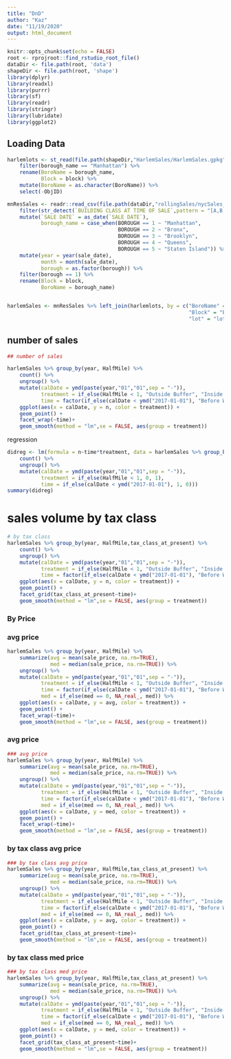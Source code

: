 ```yaml
---
title: "DnD"
author: "Kaz"
date: "11/19/2020"
output: html_document
---
```


```r
knitr::opts_chunk$set(echo = FALSE)
root <- rprojroot::find_rstudio_root_file()
dataDir <- file.path(root, 'data')
shapeDir <- file.path(root, 'shape')
library(dplyr)
library(readxl)
library(purrr)
library(sf)
library(readr)
library(stringr)
library(lubridate)
library(ggplot2)
```

## Loading Data

```r
harlemlots <- st_read(file.path(shapeDir,"HarlemSales/HarlemSales.gpkg")) %>% 
    filter(borough_name == "Manhattan") %>% 
    rename(BoroName = borough_name,
           Block = block) %>% 
    mutate(BoroName = as.character(BoroName)) %>% 
    select(-ObjID)

mnResSales <- readr::read_csv(file.path(dataDir,"rollingSales/nycSales_2010_2019")) %>% 
    filter(str_detect(`BUILDING CLASS AT TIME OF SALE`,pattern = "[A,B,C,D]")) %>% 
    mutate(`SALE DATE` = as_date(`SALE DATE`),
           borough_name = case_when(BOROUGH == 1 ~ "Manhattan",
                                    BOROUGH == 2 ~ "Bronx",
                                    BOROUGH == 3 ~ "Brooklyn",
                                    BOROUGH == 4 ~ "Queens",
                                    BOROUGH == 5 ~ "Staten Island")) %>% janitor::clean_names() %>% 
    mutate(year = year(sale_date),
           month = month(sale_date),
           borough = as.factor(borough)) %>% 
    filter(borough == 1) %>% 
    rename(Block = block,
           BoroName = borough_name)


harlemSales <- mnResSales %>% left_join(harlemlots, by = c("BoroName" = "BoroName",
                                                           "Block" = "Block",
                                                           "lot" = "lot")) %>% filter(!is.na(lat))

```

## number of sales

```r

## number of sales

harlemSales %>% group_by(year, HalfMile) %>% 
    count() %>% 
    ungroup() %>% 
    mutate(calDate = ymd(paste(year,"01","01",sep = "-")),
           treatment = if_else(HalfMile < 1, "Outside Buffer", "Inside Buffer"),
           time = factor(if_else(calDate < ymd("2017-01-01"), "Before WF", "After WF"), levels = c("Before WF", "After WF"))) %>% 
    ggplot(aes(x = calDate, y = n, color = treatment)) + 
    geom_point() +
    facet_wrap(~time)+
    geom_smooth(method = "lm",se = FALSE, aes(group = treatment)) 

```
regression
```r
didreg <- lm(formula = n~time*treatment, data = harlemSales %>% group_by(year, HalfMile) %>% 
    count() %>% 
    ungroup() %>% 
    mutate(calDate = ymd(paste(year,"01","01",sep = "-")),
           treatment = if_else(HalfMile < 1, 0, 1),
           time = if_else(calDate < ymd("2017-01-01"), 1, 0)))
summary(didreg)
```

# sales volume by tax class

```r
# by tax class
harlemSales %>% group_by(year, HalfMile,tax_class_at_present) %>% 
    count() %>% 
    ungroup() %>% 
    mutate(calDate = ymd(paste(year,"01","01",sep = "-")),
           treatment = if_else(HalfMile < 1, "Outside Buffer", "Inside Buffer"),
           time = factor(if_else(calDate < ymd("2017-01-01"), "Before WF", "After WF"), levels = c("Before WF", "After WF"))) %>% 
    ggplot(aes(x = calDate, y = n, color = treatment)) + 
    geom_point() +
    facet_grid(tax_class_at_present~time)+
    geom_smooth(method = "lm",se = FALSE, aes(group = treatment)) 

```
### By Price

### avg price
```r

harlemSales %>% group_by(year, HalfMile) %>% 
    summarize(avg = mean(sale_price, na.rm=TRUE),
              med = median(sale_price, na.rm=TRUE)) %>% 
    ungroup() %>% 
    mutate(calDate = ymd(paste(year,"01","01",sep = "-")),
           treatment = if_else(HalfMile < 1, "Outside Buffer", "Inside Buffer"),
           time = factor(if_else(calDate < ymd("2017-01-01"), "Before WF", "After WF"), levels = c("Before WF", "After WF")),
           med = if_else(med == 0, NA_real_, med)) %>% 
    ggplot(aes(x = calDate, y = avg, color = treatment)) + 
    geom_point() +
    facet_wrap(~time)+
    geom_smooth(method = "lm",se = FALSE, aes(group = treatment)) 

```
### avg price

```r
### avg price
harlemSales %>% group_by(year, HalfMile) %>% 
    summarize(avg = mean(sale_price, na.rm=TRUE),
              med = median(sale_price, na.rm=TRUE)) %>% 
    ungroup() %>% 
    mutate(calDate = ymd(paste(year,"01","01",sep = "-")),
           treatment = if_else(HalfMile < 1, "Outside Buffer", "Inside Buffer"),
           time = factor(if_else(calDate < ymd("2017-01-01"), "Before WF", "After WF"), levels = c("Before WF", "After WF")),
           med = if_else(med == 0, NA_real_, med)) %>% 
    ggplot(aes(x = calDate, y = med, color = treatment)) + 
    geom_point() +
    facet_wrap(~time)+
    geom_smooth(method = "lm",se = FALSE, aes(group = treatment)) 


```
### by tax class avg price

```r
### by tax class avg price
harlemSales %>% group_by(year, HalfMile,tax_class_at_present) %>% 
    summarize(avg = mean(sale_price, na.rm=TRUE),
              med = median(sale_price, na.rm=TRUE)) %>% 
    ungroup() %>% 
    mutate(calDate = ymd(paste(year,"01","01",sep = "-")),
           treatment = if_else(HalfMile < 1, "Outside Buffer", "Inside Buffer"),
           time = factor(if_else(calDate < ymd("2017-01-01"), "Before WF", "After WF"), levels = c("Before WF", "After WF")),
           med = if_else(med == 0, NA_real_, med)) %>% 
    ggplot(aes(x = calDate, y = avg, color = treatment)) + 
    geom_point() +
    facet_grid(tax_class_at_present~time)+
    geom_smooth(method = "lm",se = FALSE, aes(group = treatment)) 


```
### by tax class med price

```r
### by tax class med price
harlemSales %>% group_by(year, HalfMile,tax_class_at_present) %>% 
    summarize(avg = mean(sale_price, na.rm=TRUE),
              med = median(sale_price, na.rm=TRUE)) %>% 
    ungroup() %>% 
    mutate(calDate = ymd(paste(year,"01","01",sep = "-")),
           treatment = if_else(HalfMile < 1, "Outside Buffer", "Inside Buffer"),
           time = factor(if_else(calDate < ymd("2017-01-01"), "Before WF", "After WF"), levels = c("Before WF", "After WF")),
           med = if_else(med == 0, NA_real_, med)) %>% 
    ggplot(aes(x = calDate, y = med, color = treatment)) + 
    geom_point() +
    facet_grid(tax_class_at_present~time)+
    geom_smooth(method = "lm",se = FALSE, aes(group = treatment))
```

